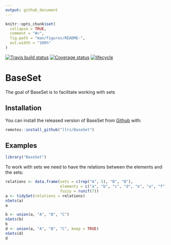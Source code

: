 ```yaml
---
output: github_document
---
```


<!-- README.md is generated from README.Rmd. Please edit that file -->

```r
knitr::opts_chunk$set(
  collapse = TRUE,
  comment = "#>",
  fig.path = "man/figures/README-",
  out.width = "100%"
)
```
[![Travis build status](https://travis-ci.org/llrs/BaseSet.svg?branch=master)](https://travis-ci.org/llrs/BaseSet)
[![Coverage status](https://codecov.io/gh/llrs/BaseSet/branch/master/graph/badge.svg)](https://codecov.io/github/llrs/BaseSet?branch=master)
[![lifecycle](https://img.shields.io/badge/lifecycle-experimental-orange.svg)](https://www.tidyverse.org/lifecycle/#experimental)

# BaseSet

The goal of BaseSet is to facilitate working with sets

## Installation

You can install the released version of BaseSet from [Github](https://github.com/llrs/BaseSet) with:

```r
remotes::install_github("llrs/BaseSet")
```
 
## Examples

```r
library("BaseSet")
```

To work with sets we need to have the relations between the elements and the sets:

```r
relations <- data.frame(sets = c(rep("A", 5), "B", "B"), 
                        elements = c("a", "b", "c", "d", "e", "a", "f"),
                        fuzzy = runif(7))
a <- tidySet(relations = relations)
nSets(a)
a
```

```r
b <- union(a, "A", "B", "C")
nSets(b)
b
d <- union(a, "A", "B", "C", keep = TRUE)
nSets(d)
d
```

